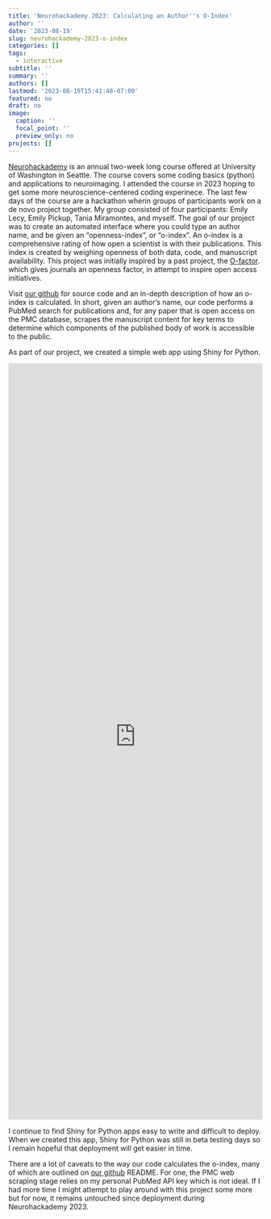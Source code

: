 ```yaml
---
title: 'Neurohackademy 2023: Calculating an Author''s O-Index'
author: ''
date: '2023-08-19'
slug: neurohackademy-2023-o-index
categories: []
tags:
  - interactive
subtitle: ''
summary: ''
authors: []
lastmod: '2023-08-19T15:41:48-07:00'
featured: no
draft: no
image:
  caption: ''
  focal_point: ''
  preview_only: no
projects: []
---
```


[Neurohackademy](https://neurohackademy.org/) is an annual two-week long course offered at University of Washington in Seattle. The course covers some coding basics (python) and applications to neuroimaging. I attended the course in 2023 hoping to get some more neuroscience-centered coding experinece. The last few days of the course are a hackathon wherin groups of participants work on a de novo project together. My group consisted of four participants: Emily Lecy, Emily Pickup, Tania Miramontes, and myself. The goal of our project was to create an automated interface where you could type an author name, and be given an "openness-index", or "o-index". An o-index is a comprehensive rating of how open a scientist is with their publications. This index is created by weighing openness of both data, code, and manuscript availability.
This project was initially inspired by a past project, the [O-factor](https://github.com/srcole/o-factor). which gives journals an openness factor, in attempt to inspire open access initiatives.

Visit [our github](https://github.com/jnjahncke/o-index) for source code and an in-depth description of how an o-index is calculated. In short, given an author's name, our code performs a PubMed search for publications and, for any paper that is open access on the PMC database, scrapes the manuscript content for key terms to determine which components of the published body of work is accessible to the public.

As part of our project, we created a simple web app using Shiny for Python.

<iframe height="1500" width="100%" frameborder="no" src="https://jennifer-jahncke.shinyapps.io/o-index/"> </iframe>

I continue to find Shiny for Python apps easy to write and difficult to deploy. When we created this app, Shiny for Python was still in beta testing days so I remain hopeful that deployment will get easier in time.

There are a lot of caveats to the way our code calculates the o-index, many of which are outlined on [our github](https://github.com/jnjahncke/o-index) README. For one, the PMC web scraping stage relies on my personal PubMed API key which is not ideal. If I had more time I might attempt to play around with this project some more but for now, it remains untouched since deployment during Neurohackademy 2023.